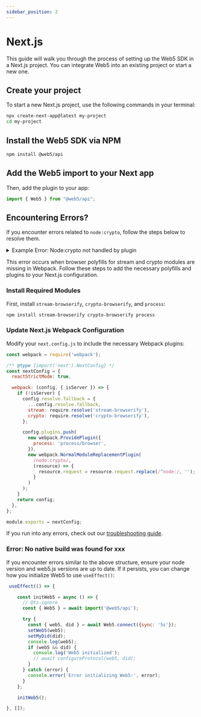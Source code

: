 ```yaml
---
sidebar_position: 2
---
```


# Next.js

This guide will walk you through the process of setting up the Web5 SDK in a Next.js project. You can integrate Web5 into an existing project or start a new one.

## Create your project
To start a new Next.js project, use the following commands in your terminal:

```bash
npx create-next-app@latest my-project
cd my-project
```

## Install the Web5 SDK via NPM

```bash
npm install @web5/api
```

## Add the Web5 import to your Next app
Then, add the plugin to your app:

```js title="src/pages/index.js"
import { Web5 } from "@web5/api";
```

## Encountering Errors?

If you encounter errors related to `node:crypto`, follow the steps below to resolve them.

<details><summary>Example Error: Node:crypto not handled by plugin</summary>
Module build failed: UnhandledSchemeError: Reading from "node:crypto" is not handled by plugins (Unhandled scheme).
Webpack supports "data:" and "file:" URIs by default.
You may need an additional plugin to handle "node:" URIs.
Import trace for requested module:
node:crypto
./node_modules/@web5/crypto/dist/esm/crypto-primitives/pbkdf2.js
./node_modules/@web5/crypto/dist/esm/crypto-primitives/index.js
./node_modules/@web5/crypto/dist/esm/index.js
./node_modules/@web5/agent/dist/esm/app-data-store.js
./node_modules/@web5/agent/dist/esm/index.js
./node_modules/@web5/api/dist/esm/did-api.js
./node_modules/@web5/api/dist/esm/index.js
./src/context/web5.tsx
</details>

This error occurs when browser polyfills for stream and crypto modules are missing in Webpack. Follow these steps to add the necessary polyfills and plugins to your Next.js configuration.

### Install Required Modules

First, install `stream-browserify`, `crypto-browserify`, and `process`:

```bash
npm install stream-browserify crypto-browserify process
```

### Update Next.js Webpack Configuration

Modify your `next.config.js` to include the necessary Webpack plugins:

```js title="next.config.js"
const webpack = require('webpack');

/** @type {import('next').NextConfig} */
const nextConfig = {
  reactStrictMode: true,

  webpack: (config, { isServer }) => {
    if (!isServer) {
      config.resolve.fallback = {
        ...config.resolve.fallback,
        stream: require.resolve('stream-browserify'),
        crypto: require.resolve('crypto-browserify'),
      };

      config.plugins.push(
        new webpack.ProvidePlugin({
          process: 'process/browser',
        }),
        new webpack.NormalModuleReplacementPlugin(
          /node:crypto/,
          (resource) => {
            resource.request = resource.request.replace(/^node:/, '');
          }
        )
      );
    }
    return config;
  },
};

module.exports = nextConfig;
```

If you run into any errors, check out our [troubleshooting guide](/docs/web5/troubleshooting-guide).

### Error: No native build was found for xxx

If you encounter errors similar to the above structure, ensure your node version and web5.js versions are up to date. If it persists, you can change how you initialize Web5 to use `useEffect()`:

```js
 useEffect(() => {

    const initWeb5 = async () => {
      // @ts-ignore
      const { Web5 } = await import('@web5/api');

      try {
        const { web5, did } = await Web5.connect({sync: '5s'});
        setWeb5(web5);
        setMyDid(did);
        console.log(web5);
        if (web5 && did) {
          console.log('Web5 initialized');
          // await configureProtocol(web5, did);
        }
      } catch (error) {
        console.error('Error initializing Web5:', error);
      }
    };

    initWeb5();

}, []);
```